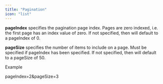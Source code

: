 ```yaml
---
title: "Pagination"
icon: "list"
---
```


**pageIndex** specifies the pagination page index. Pages are zero indexed, i.e. the first page has an index value of zero. If not specified, then will default to a pageIndex of 0.

**pageSize** specifies the number of items to include on a page. Must be specified if pageIndex has been specified. If not specified, then will default to a pageSize of 50.

Example

pageIndex=2&pageSize=3